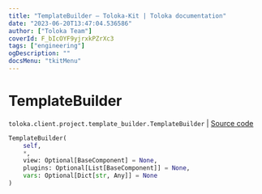 ```yaml
---
title: "TemplateBuilder — Toloka-Kit | Toloka documentation"
date: "2023-06-20T13:47:04.536586"
author: ["Toloka Team"]
coverId: F_bIcOYF9yjrxkPZrXc3
tags: ["engineering"]
ogDescription: ""
docsMenu: "tkitMenu"
---
```


# TemplateBuilder

`toloka.client.project.template_builder.TemplateBuilder` | [Source code](https://github.com/Toloka/toloka-kit/blob/v1.2.0/src/client/project/template_builder/__init__.py#L223)

```python
TemplateBuilder(
    self,
    *,
    view: Optional[BaseComponent] = None,
    plugins: Optional[List[BaseComponent]] = None,
    vars: Optional[Dict[str, Any]] = None
)
```